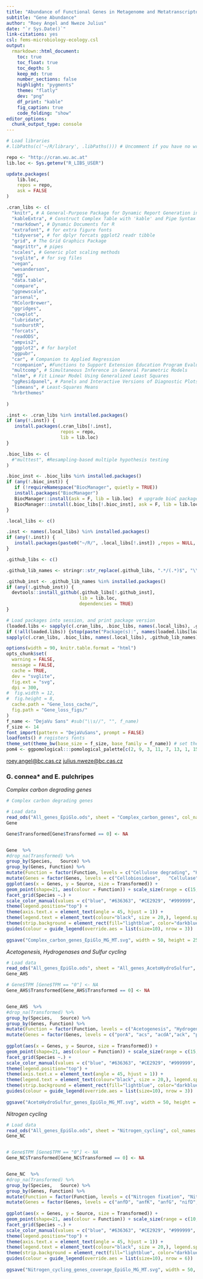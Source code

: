 ```yaml
---
title: "Abundance of Functional Genes in Metagenome and Metatranscriptome Co-assembly Data"
subtitle: "Gene Abundance"
author: "Roey Angel and Nweze Julius"
date: "`r Sys.Date()`"
link-citations: yes
csl: fems-microbiology-ecology.csl
output:
  rmarkdown::html_document:
    toc: true
    toc_float: true
    toc_depth: 5
    keep_md: true
    number_sections: false
    highlight: "pygments"
    theme: "flatly"
    dev: "png"
    df_print: "kable"
    fig_caption: true
    code_folding: "show"
editor_options: 
  chunk_output_type: console
---
```


```r
# Load libraries
#.libPaths(c('~/R/library', .libPaths())) # Uncomment if you have no write access to R path

repo <- "http://cran.wu.ac.at"
lib.loc <- Sys.getenv("R_LIBS_USER")

update.packages(
    lib.loc, 
    repos = repo,
    ask = FALSE
)

.cran_libs <- c(
  "knitr", # A General-Purpose Package for Dynamic Report Generation in R
  "kableExtra", # Construct Complex Table with 'kable' and Pipe Syntax
  "rmarkdown", # Dynamic Documents for R
  "extrafont", # for extra figure fonts
  "tidyverse", # for dplyr forcats ggplot2 readr tibble
  "grid", # The Grid Graphics Package
  "magrittr", # pipes
  "scales", # Generic plot scaling methods
  "svglite", # for svg files
  "vegan",
  "wesanderson",
  "egg",
  "data.table",
  "compare",
  "ggnewscale",
  "arsenal",
  "RColorBrewer",
  "ggridges",
  "cowplot",
  "lubridate",
  "sunburstR",
  "forcats",
  "readODS",
  "ampvis2",
  "ggplot2", # for barplot
  "ggpubr",
  "car", # Companion to Applied Regression
  "rcompanion", #Functions to Support Extension Education Program Evaluation
  "multcomp", # Simultaneous Inference in General Parametric Models 
  "nlme", # Fit Linear Model Using Generalized Least Squares
  "ggResidpanel", # Panels and Interactive Versions of Diagnostic Plots using 
  "lsmeans", # Least-Squares Means
  "hrbrthemes"
  
) 

.inst <- .cran_libs %in% installed.packages()
if (any(!.inst)) {
   install.packages(.cran_libs[!.inst],
                    repos = repo,
                    lib = lib.loc)
}

.bioc_libs <- c(
  #"multtest", #Resampling-based multiple hypothesis testing
)

.bioc_inst <- .bioc_libs %in% installed.packages()
if (any(!.bioc_inst)) {
   if (!requireNamespace("BiocManager", quietly = TRUE))
   install.packages("BiocManager")
   BiocManager::install(ask = F, lib = lib.loc)  # upgrade bioC packages
   BiocManager::install(.bioc_libs[!.bioc_inst], ask = F, lib = lib.loc)
}

.local_libs <- c()

.inst <- names(.local_libs) %in% installed.packages()
if (any(!.inst)) {
   install.packages(paste0("~/R/", .local_libs[!.inst]) ,repos = NULL, type = "source", lib = lib.loc)
}

.github_libs <- c()

.github_lib_names <- stringr::str_replace(.github_libs, ".*/(.*)$", "\\1")

.github_inst <- .github_lib_names %in% installed.packages()
if (any(!.github_inst)) {
  devtools::install_github(.github_libs[!.github_inst],
                           lib = lib.loc,
                           dependencies = TRUE)
}

# Load packages into session, and print package version
(loaded.libs <- sapply(c(.cran_libs, .bioc_libs, names(.local_libs), .github_lib_names), require, character.only = TRUE))
if (!all(loaded.libs)) {stop(paste("Package(s):", names(loaded.libs[loaded.libs == FALSE]), "could not be loaded"))}
sapply(c(.cran_libs, .bioc_libs, names(.local_libs), .github_lib_names), packageVersion)
```

```r
options(width = 90, knitr.table.format = "html") 
opts_chunk$set(
  warning = FALSE,
  message = FALSE,
  cache = TRUE,
  dev = "svglite",
  fig.ext = "svg",
  dpi = 300,
#  fig.width = 12,
#  fig.height = 8,
  cache.path = "Gene_loss_cache/",
  fig.path = "Gene_loss_figs/"
)
f_name <- "DejaVu Sans" #sub("\\s//", "", f_name)
f_size <- 14
font_import(pattern = "DejaVuSans", prompt = FALSE)
loadfonts() # registers fonts
theme_set(theme_bw(base_size = f_size, base_family = f_name)) # set theme for plots
pom4 <- ggpomological:::pomological_palette[c(2, 9, 3, 11, 7, 13, 1, 15, 8, 14, 4, 10, 5, 12, 6, 16)] # set colours           
```

[roey.angel@bc.cas.cz](mailto: roey.angel@bc.cas.cz)
[julius.nweze@bc.cas.cz](mailto: julius.nweze@bc.cas.cz) 


### G. connea* and E. pulchripes 

*Complex carbon degrading genes*
```r
# Complex carbon degrading genes

# Load data
read_ods("All_genes_EpiGlo.ods", sheet = "Complex_carbon_genes", col_names = TRUE)  -> 
Gene

Gene$Transformed[Gene$Transformed == 0] <- NA


Gene  %>%
#drop_na(Transformed) %>%
group_by(Species,	Source) %>%
group_by(Genes, Function) %>%
mutate(Function = factor(Function, levels = c("Cellulose degrading", "Hemicullulose debranching", "Endohemicellulases", "Other oligosaccharide degrading", "Amylolytic enzymes", "Chitin degrading"))) %>%
mutate(Genes = factor(Genes, levels = c("Cellobiosidase",	"Cellulase",	"Beta-glucosidase",	"Arabinosidase",	"Beta-glucuronidase",	"Alpha-L-rhamnosidase",	"Mannan-endo-1,4-beta-mannosidase",	"Alpha-D-xyloside-xylohydrolase",	"Beta-xylosidase",	"Beta-mannosidase",	"Beta-galactosidase",	"Alpha-amylase",	"Glucoamylase",	"Pullulanase",	"Isoamylase",	"Chitinase",	"Hexosaminidase"))) %>%
ggplot(aes(x = Genes, y = Source, size = Transformed)) + 
geom_point(shape=21, aes(colour = Function)) + scale_size(range = c(15, 25), name="Relative abundance (TPM)") + 
facet_grid(Species ~.) +
scale_color_manual(values = c("blue", "#636363", "#CE2929", "#999999", "#E69F00", "#56B4E9", "darkorange", "deeppink4", "red", "darkgreen", "#8b8b00", "#9400d3", "black", "#8B4500", "#FF1493")) + 
theme(legend.position="top") + 
theme(axis.text.x = element_text(angle = 45, hjust = 1)) +
theme(legend.text = element_text(colour="black", size = 20,), legend.spacing.x = unit(0.1, 'cm'),  axis.text=element_text(size=18, colour = "black"), axis.title=element_text(size=30, colour = "black"), legend.title = element_text(size = 18, colour = "black")) +
theme(strip.background = element_rect(fill="lightblue", color="darkblue"), strip.text = element_text(size=16, face="bold", color="darkblue")) + 
guides(colour = guide_legend(override.aes = list(size=10), nrow = 3))  
  
ggsave("Complex_carbon_genes_EpiGlo_MG_MT.svg", width = 50, height = 25, units = "cm")
```


*Acetogenesis, Hydrogenases and Sulfur cycling*
```r
# Load data
read_ods("All_genes_EpiGlo.ods", sheet = "All_genes_AcetoHydroSulfur", col_names = TRUE)  -> 
Gene_AHS

# Gene$TPM [Gene$TPM == "0"] <- NA
Gene_AHS$Transformed[Gene_AHS$Transformed == 0] <- NA


Gene_AHS  %>%
#drop_na(Transformed) %>%
group_by(Species,	Source) %>%
group_by(Genes, Function) %>%
mutate(Function = factor(Function, levels = c("Acetogenesis", "Hydrogenases", "Sulfite reduction", "Sulfate reduction", "Thiosulfate disproportionation"))) %>%
mutate(Genes = factor(Genes, levels = c("porA", "acs", "acdA","ack", "pta", "fdhF", "fhs","folD", "metF", "acsE", "acsB", "acsD/cdhD", "acsC/cdhE", "acsA/cooS", "fefe-group-a13", "fefe-group-a2", "fefe-group-a4", "fefe-group-b", "fefe-group-c1", "fefe-group-c2", "fefe-group-c3", "nife-group-1", "nife-group-2bc", "nife-group-3abd", "nife-group-3c", "nife-group-4a-g", "nife-group-4hi", "dsrD", "dsrA", "dsrB", "asrA", "asrB", "asrC", "aprA", "sat", "phsA"))) %>%
  
ggplot(aes(x = Genes, y = Source, size = Transformed)) + 
geom_point(shape=21, aes(colour = Function)) + scale_size(range = c(15, 25), name="Log(TPM+1)") + 
facet_grid(Species ~.) +
scale_color_manual(values = c("blue", "#636363", "#CE2929", "#999999", "#E69F00", "#56B4E9", "darkorange", "deeppink4", "red", "darkgreen", "#8b8b00", "#9400d3", "black", "#8B4500", "#FF1493")) + 
theme(legend.position="top") + 
theme(axis.text.x = element_text(angle = 45, hjust = 1)) +
theme(legend.text = element_text(colour="black", size = 20,), legend.spacing.x = unit(0.1, 'cm'),  axis.text=element_text(size=18, colour = "black"), axis.title=element_text(size=30, colour = "black"), legend.title = element_text(size = 18, colour = "black")) +
theme(strip.background = element_rect(fill="lightblue", color="darkblue"), strip.text = element_text(size=16, face="bold", color="darkblue")) + 
guides(colour = guide_legend(override.aes = list(size=10), nrow = 3))  
  
ggsave("AcetoHydroSulfur_genes_EpiGlo_MG_MT.svg", width = 50, height = 25, units = "cm")
```




*Nitrogen cycling*
```r
# Load data
read_ods("All_genes_EpiGlo.ods", sheet = "Nitrogen_cycling", col_names = TRUE)  -> 
Gene_NC


# Gene$TPM [Gene$TPM == "0"] <- NA
Gene_NC$Transformed[Gene_NC$Transformed == 0] <- NA


Gene_NC  %>%
#drop_na(Transformed) %>%
group_by(Species,	Source) %>%
group_by(Genes, Function) %>%
mutate(Function = factor(Function, levels = c("Nitrogen fixation", "Nitrite oxidation", "Nitrate reduction", "Nitrite reduction to ammonia", "Nitrite reduction", "Nitric oxide reduction", "Nitrous oxide reduction", "Urea utilisation"))) %>%
mutate(Genes = factor(Genes, levels = c("anfD", "anfK", "anfG", "nifD", "nifK", "nifH", "nxrA", "nxrB", "napA", "napB", "narG", "narH", "nrfH", "nrfA", "nrfD", "nirB", "nirD", "nirK", "nirS", "norB", "norC", "nosZ", "ureA", "ureB", "ureC"))) %>%
  
ggplot(aes(x = Genes, y = Source, size = Transformed)) + 
geom_point(shape=21, aes(colour = Function)) + scale_size(range = c(10, 25), name="Log(TPM+1)") + 
facet_grid(Species ~.) +
scale_color_manual(values = c("blue", "#636363", "#CE2929", "#999999", "#E69F00", "#56B4E9", "darkorange", "deeppink4", "red", "darkgreen", "#8b8b00", "#9400d3", "black", "#8B4500", "#FF1493")) + 
theme(legend.position="top") + 
theme(axis.text.x = element_text(angle = 45, hjust = 1)) +
theme(legend.text = element_text(colour="black", size = 20,), legend.spacing.x = unit(0.1, 'cm'),  axis.text=element_text(size=26, colour = "black"), axis.title=element_text(size=35, colour = "black"), legend.title = element_text(size = 18, colour = "black")) +
theme(strip.background = element_rect(fill="lightblue", color="darkblue"), strip.text = element_text(size=16, face="bold", color="darkblue")) + 
guides(colour = guide_legend(override.aes = list(size=10), nrow = 6))  
  
ggsave("Nitrogen_cycling_genes_coverage_EpiGlo_MG_MT.svg", width = 50, height = 25, units = "cm")
```